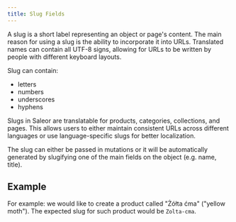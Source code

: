 ```yaml
---
title: Slug Fields
---
```


A slug is a short label representing an object or page's content. The main reason for using a slug is the ability to incorporate it into URLs. Translated names can contain all UTF-8 signs, allowing for URLs to be written by people with different keyboard layouts.

Slug can contain:

- letters
- numbers
- underscores
- hyphens

Slugs in Saleor are translatable for products, categories, collections, and pages. This allows users to either maintain consistent URLs across different languages or use language-specific slugs for better localization.

The slug can either be passed in mutations or it will be automatically generated by slugifying one of the main fields on the object (e.g. name, title).

## Example

For example: we would like to create a product called "Żółta ćma" ("yellow moth"). The expected slug for such product would be `Zolta-cma`.

